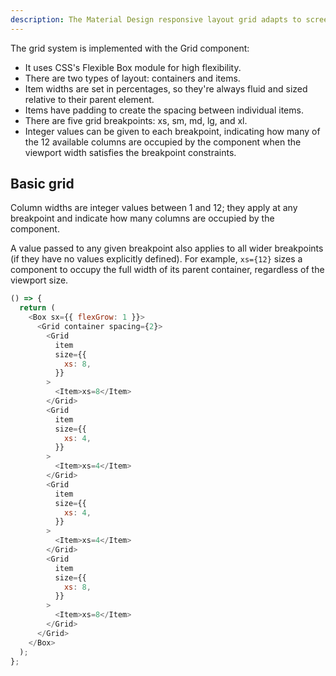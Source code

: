 ```yaml
---
description: The Material Design responsive layout grid adapts to screen size and orientation, ensuring consistency across layouts.
---
```



The grid system is implemented with the Grid component:

- It uses CSS's Flexible Box module for high flexibility.
- There are two types of layout: containers and items.
- Item widths are set in percentages, so they're always fluid and sized relative to their parent element.
- Items have padding to create the spacing between individual items.
- There are five grid breakpoints: xs, sm, md, lg, and xl.
- Integer values can be given to each breakpoint, indicating how many of the 12 available columns are occupied by the component when the viewport width satisfies the breakpoint constraints.

## Basic grid

Column widths are integer values between 1 and 12; they apply at any breakpoint and indicate how many columns are occupied by the component.

A value passed to any given breakpoint also applies to all wider breakpoints (if they have no values explicitly defined). For example, `xs={12}` sizes a component to occupy the full width of its parent container, regardless of the viewport size.

```js live
() => {
  return (
    <Box sx={{ flexGrow: 1 }}>
      <Grid container spacing={2}>
        <Grid
          item
          size={{
            xs: 8,
          }}
        >
          <Item>xs=8</Item>
        </Grid>
        <Grid
          item
          size={{
            xs: 4,
          }}
        >
          <Item>xs=4</Item>
        </Grid>
        <Grid
          item
          size={{
            xs: 4,
          }}
        >
          <Item>xs=4</Item>
        </Grid>
        <Grid
          item
          size={{
            xs: 8,
          }}
        >
          <Item>xs=8</Item>
        </Grid>
      </Grid>
    </Box>
  );
};
```

